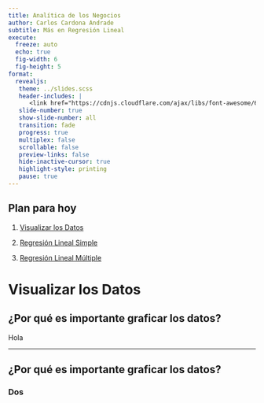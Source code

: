 ```yaml
---
title: Analítica de los Negocios
author: Carlos Cardona Andrade
subtitle: Más en Regresión Lineal 
execute:
  freeze: auto
  echo: true
  fig-width: 6
  fig-height: 5
format:
  revealjs: 
   theme: ../slides.scss
   header-includes: |
      <link href="https://cdnjs.cloudflare.com/ajax/libs/font-awesome/6.1.1/css/all.min.css" rel="stylesheet"/>
   slide-number: true
   show-slide-number: all
   transition: fade
   progress: true
   multiplex: false
   scrollable: false
   preview-links: false
   hide-inactive-cursor: true
   highlight-style: printing
   pause: true
---
```



## Plan para hoy

1. [Visualizar los Datos](#viz)

2. [Regresión Lineal Simple](#lm)

3. [Regresión Lineal Múltiple](#multiple)

# Visualizar los Datos {#viz}


## ¿Por qué es importante graficar los datos? {.medium}

Hola

---

## ¿Por qué es importante graficar los datos? {.medium}
::: {.incremental}
### Dos
:::
